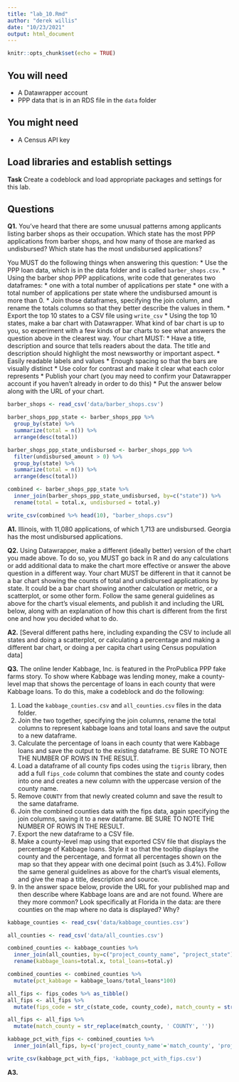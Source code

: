 ```yaml
---
title: "lab_10.Rmd"
author: "derek willis"
date: "10/23/2021"
output: html_document
---
```


```r
knitr::opts_chunk$set(echo = TRUE)
```

## You will need

* A Datawrapper account
* PPP data that is in an RDS file in the `data` folder

## You might need

* A Census API key

## Load libraries and establish settings

**Task** Create a codeblock and load appropriate packages and settings for this lab.

## Questions

**Q1.** You've heard that there are some unusual patterns among applicants listing barber shops as their occupation. Which state has the most PPP applications from barber shops, and how many of those are marked as undisbursed? Which state has the most undisbursed applications?

You MUST do the following things when answering this question:
* Use the PPP loan data, which is in the data folder and is called `barber_shops.csv`.
* Using the barber shop PPP applications, write code that generates two dataframes:
  * one with a total number of applications per state
  * one with a total number of applications per state where the undisbursed amount is more than 0.
* Join those dataframes, specifying the join column, and rename the totals columns so that they better describe the values in them.
* Export the top 10 states to a CSV file using `write_csv`
* Using the top 10 states, make a bar chart with Datawrapper. What kind of bar chart is up to you, so experiment with a few kinds of bar charts to see what answers the question above in the clearest way. Your chart MUST:
  * Have a title, description and source that tells readers about the data. The title and description should highlight the most newsworthy or important aspect.
  * Easily readable labels and values
  * Enough spacing so that the bars are visually distinct
  * Use color for contrast and make it clear what each color represents
* Publish your chart (you may need to confirm your Datawrapper account if you haven't already in order to do this)
* Put the answer below along with the URL of your chart.

```r
barber_shops <- read_csv('data/barber_shops.csv')

barber_shops_ppp_state <- barber_shops_ppp %>%
  group_by(state) %>%
  summarize(total = n()) %>%
  arrange(desc(total))

barber_shops_ppp_state_undisbursed <- barber_shops_ppp %>%
  filter(undisbursed_amount > 0) %>%
  group_by(state) %>%
  summarize(total = n()) %>%
  arrange(desc(total))

combined <- barber_shops_ppp_state %>%
  inner_join(barber_shops_ppp_state_undisbursed, by=c("state")) %>%
  rename(total = total.x, undisbursed = total.y)

write_csv(combined %>% head(10), "barber_shops.csv")
```

**A1.** Illinois, with 11,080 applications, of which 1,713 are undisbursed. Georgia has the most undisbursed applications.

**Q2.** Using Datawrapper, make a different (ideally better) version of the chart you made above. To do so, you MUST go back in R and do any calculations or add additional data to make the chart more effective or answer the above question in a different way. Your chart MUST be different in that it cannot be a bar chart showing the counts of total and undisbursed applications by state. It could be a bar chart showing another calculation or metric, or a scatterplot, or some other form. Follow the same general guidelines as above for the chart's visual elements, and publish it and including the URL below, along with an explanation of how this chart is different from the first one and how you decided what to do.

**A2.** [Several different paths here, including expanding the CSV to include all states and doing a scatterplot, or calculating a percentage and making a different bar chart, or doing a per capita chart using Census population data]

**Q3.** The online lender Kabbage, Inc. is featured in the ProPublica PPP fake farms story. To show where Kabbage was lending money, make a county-level map that shows the percentage of loans in each county that were Kabbage loans. To do this, make a codeblock and do the following:

1. Load the `kabbage_counties.csv` and `all_counties.csv` files in the data folder.
2. Join the two together, specifying the join columns, rename the total columns to represent kabbage loans and total loans and save the output to a new dataframe.
3. Calculate the percentage of loans in each county that were Kabbage loans and save the output to the existing dataframe. BE SURE TO NOTE THE NUMBER OF ROWS IN THE RESULT.
4. Load a dataframe of all county fips codes using the `tigris` library, then add a full `fips_code` column that combines the state and county codes into one and creates a new column with the uppercase version of the county name.
5. Remove ` COUNTY` from that newly created column and save the result to the same dataframe.
6. Join the combined counties data with the fips data, again specifying the join columns, saving it to a new dataframe. BE SURE TO NOTE THE NUMBER OF ROWS IN THE RESULT.
7. Export the new dataframe to a CSV file.
8. Make a county-level map using that exported CSV file that displays the percentage of Kabbage loans. Style it so that the tooltip displays the county and the percentage, and format all percentages shown on the map so that they appear with one decimal point (such as 3.4%). Follow the same general guidelines as above for the chart's visual elements, and give the map a title, description and source.
9. In the answer space below, provide the URL for your published map and then describe where Kabbage loans are and are not found. Where are they more common? Look specifically at Florida in the data: are there counties on the map where no data is displayed? Why?

```r
kabbage_counties <- read_csv('data/kabbage_counties.csv')

all_counties <- read_csv('data/all_counties.csv')

combined_counties <- kabbage_counties %>%
  inner_join(all_counties, by=c("project_county_name", "project_state")) %>%
  rename(kabbage_loans=total.x, total_loans=total.y)

combined_counties <- combined_counties %>%
  mutate(pct_kabbage = kabbage_loans/total_loans*100)

all_fips <- fips_codes %>% as_tibble()
all_fips <- all_fips %>%
  mutate(fips_code = str_c(state_code, county_code), match_county = str_to_upper(county))

all_fips <- all_fips %>%
  mutate(match_county = str_replace(match_county, ' COUNTY', ''))

kabbage_pct_with_fips <- combined_counties %>%
  inner_join(all_fips, by=c('project_county_name'='match_county', 'project_state'='state'))

write_csv(kabbage_pct_with_fips, 'kabbage_pct_with_fips.csv')
```

**A3.**  

